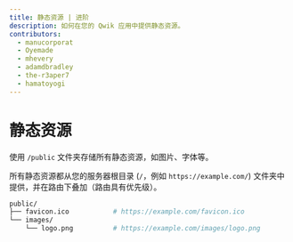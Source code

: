 ```yaml
---
title: 静态资源 | 进阶
description: 如何在您的 Qwik 应用中提供静态资源。
contributors:
  - manucorporat
  - Oyemade
  - mhevery
  - adamdbradley
  - the-r3aper7
  - hamatoyogi
---
```


# 静态资源

使用 `/public` 文件夹存储所有静态资源，如图片、字体等。

所有静态资源都从您的服务器根目录 (`/`，例如 `https://example.com/`) 文件夹中提供，并在路由下叠加（路由具有优先级）。

```bash
public/
├── favicon.ico           # https://example.com/favicon.ico
└── images/
    └── logo.png          # https://example.com/images/logo.png
```